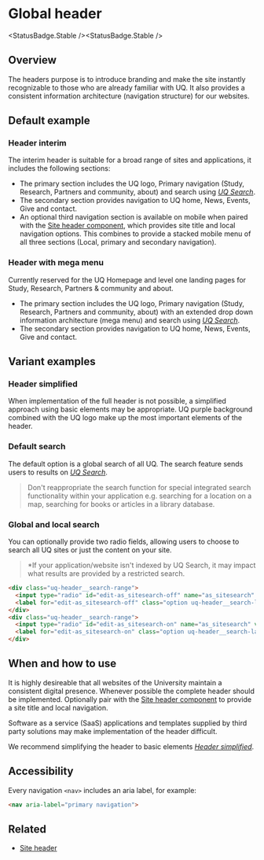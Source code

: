 
# Global header

<StatusBadge.Stable /><StatusBadge.Stable />

## Overview

The headers purpose is to introduce branding and make the site instantly recognizable to those who are already familiar with UQ.
It also provides a consistent information architecture (navigation structure) for our websites. 

## Default example

### Header interim

The interim header is suitable for a broad range of sites and applications, it includes the following sections:

- The primary section includes the UQ logo, Primary navigation (Study, Research, Partners and community, about) and search using [*UQ Search*](https://www.uq.edu.au/search).
- The secondary section provides navigation to UQ home, News, Events, Give and contact. 
- An optional third navigation section is available on mobile when paired with the [Site header component](?path=/docs/components-site-header--site-header-with-subnav), which provides site title and local navigation options. This combines to provide a stacked mobile menu of all three sections (Local, primary and secondary navigation). 

<Canvas withToolbar>
  <Story height={220} id="components-header--header-interim" />
</Canvas>

### Header with mega menu

Currently reserved for the UQ Homepage and level one landing pages for Study, Research, Partners & community and about. 

- The primary section includes the UQ logo, Primary navigation (Study, Research, Partners and community, about) with an extended drop down information architecture (mega menu) and search using [*UQ Search*](https://www.uq.edu.au/search).
- The secondary section provides navigation to UQ home, News, Events, Give and contact. 

<Canvas withToolbar>
  <Story height={300} id="components-header--header" />
</Canvas>

## Variant examples

### Header simplified 
 
When implementation of the full header is not possible, a simplified approach using basic elements may be appropriate. 
UQ purple background combined with the UQ logo make up the most important elements of the header. 

<Story height={120} id="components-header--basic-header" />

### Default search
The default option is a global search of all UQ. The search feature sends users to results on [*UQ Search*](https://www.uq.edu.au/search). 

> Don't reappropriate the search function for special integrated search
> functionality within your application e.g. searching for a location on a map,
> searching for books or articles in a library database.

<Story id="components-header--search-global" />

### Global and local search
You can optionally provide two radio fields, allowing users to choose to search all UQ sites or just the content on your site.

> *If your application/website isn't indexed by UQ Search, it may impact what results are provided by a restricted search.

<Story height={120} id="components-header--search-local" />

```html
<div class="uq-header__search-range">
  <input type="radio" id="edit-as_sitesearch-off" name="as_sitesearch" value="" class="form-radio uq-header__search-radio">
  <label for="edit-as_sitesearch-off" class="option uq-header__search-label">Search all UQ websites</label>
</div>
<div class="uq-header__search-range">
  <input type="radio" id="edit-as_sitesearch-on" name="as_sitesearch" value="https://future-students.uq.edu.au/" checked="checked" class="form-radio uq-header__search-radio">
  <label for="edit-as_sitesearch-on" class="option uq-header__search-label">Search this website (future-students.uq.edu.au)</label>
</div>
```

## When and how to use

It is highly desireable that all websites of the University maintain a consistent digital presence.
Whenever possible the complete header should be implemented. 
Optionally pair with the [Site header component](?path=/docs/components-site-header--site-header-with-subnav) to provide a site title and local navigation.

Software as a service (SaaS) applications and templates supplied by third party solutions may make implementation of the header difficult. 

We recommend simplifying the header to basic elements [*Header simplified*](?path=/docs/components-header--basic-header). 

## Accessibility

Every navigation ```<nav>``` includes an aria label, for example: 

```html
<nav aria-label="primary navigation">
```


## Related

- [Site header](?path=/docs/components-site-header--site-header-with-subnav)
